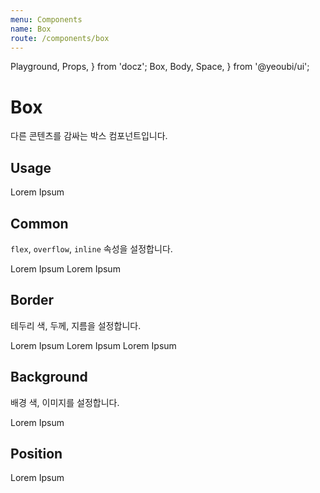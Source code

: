 ```yaml
---
menu: Components
name: Box
route: /components/box
---
```


  Playground,
  Props,
} from 'docz';
  Box,
  Body,
  Space,
} from '@yeoubi/ui';

# Box

다른 콘텐츠를 감싸는 박스 컴포넌트입니다.

<Props of={Box} />

## Usage

<Playground>
  <Box>
    <Body level={2}>
      Lorem Ipsum
    </Body>
  </Box>
</Playground>

## Common

`flex`, `overflow`, `inline` 속성을 설정합니다.

<Playground>
  <Space p={8} mr={8} mb={8}>
    <Box bgColor="#000">
      <Body color="#FFF" level={2}>
        Lorem Ipsum
      </Body>
    </Box>
  </Space>
  <Space p={8}>
    <Box bgColor="#000" inline>
      <Body color="#FFF" level={2}>
        Lorem Ipsum
      </Body>
    </Box>
  </Space>
</Playground>


## Border

테두리 색, 두께, 지름을 설정합니다.

<Playground>
  <Space p={8} mr={8}>
    <Box border="#000" borderWidth={2} inline>
      <Body level={2}>
        Lorem Ipsum
      </Body>
    </Box>
  </Space>
  <Space p={8} mr={8}>
    <Box border="#000" borderWidth={2} borderRadius={8} inline>
      <Body level={2}>
        Lorem Ipsum
      </Body>
    </Box>
  </Space>
  <Space p={8}>
    <Box border="0.125rem solid #000" inline>
      <Body level={2}>
        Lorem Ipsum
      </Body>
    </Box>
  </Space>
</Playground>

## Background

배경 색, 이미지를 설정합니다.

<Playground>
  <Space p={8} mr={8}>
    <Box bgColor="#000" inline>
      <Body color="#FFF" level={2}>
        Lorem Ipsum
      </Body>
    </Box>
  </Space>
</Playground>

## Position

<Playground>
  <Space p={8} mr={8}>
    <Box bgColor="#000" position="absolute" top={8} right={8}>
      <Body color="#FFF" level={2}>
        Lorem Ipsum
      </Body>
    </Box>
  </Space>
</Playground>